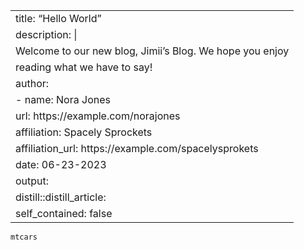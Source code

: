 
---
title: "Hello World"
description: |
  Welcome to our new blog, Jimii's Blog. We hope you enjoy 
  reading what we have to say!
author:
  - name: Nora Jones 
    url: https://example.com/norajones
    affiliation: Spacely Sprockets
    affiliation_url: https://example.com/spacelysprokets
date: 06-23-2023
output:
  distill::distill_article:
    self_contained: false
---

```r

mtcars

```